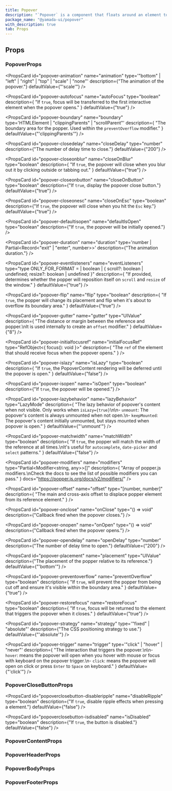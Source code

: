 ```yaml
---
title: Popover
description: "`Popover` is a component that floats around an element to display information."
package_name: "@yamada-ui/popover"
with_description: true
tab: Props
---
```


## Props

### PopoverProps

<PropsCard
  id="popover-animation"
  name="animation"
  type='"bottom" | "left" | "right" | "top" | "scale" | "none"'
  description={"The animation of the popover."}
  defaultValue={"'scale'"}
/>

<PropsCard
  id="popover-autofocus"
  name="autoFocus"
  type="boolean"
  description={
    "If `true`, focus will be transferred to the first interactive element when the popover opens."
  }
  defaultValue={"true"}
/>

<PropsCard
  id="popover-boundary"
  name="boundary"
  type='HTMLElement | "clippingParents" | "scrollParent"'
  description={
    "The boundary area for the popper. Used within the `preventOverflow` modifier."
  }
  defaultValue={"'clippingParents'"}
/>

<PropsCard
  id="popover-closedelay"
  name="closeDelay"
  type="number"
  description={"The number of delay time to close."}
  defaultValue={"200"}
/>

<PropsCard
  id="popover-closeonblur"
  name="closeOnBlur"
  type="boolean"
  description={
    "If `true`, the popover will close when you blur out it by clicking outside or tabbing out."
  }
  defaultValue={"true"}
/>

<PropsCard
  id="popover-closeonbutton"
  name="closeOnButton"
  type="boolean"
  description={"If `true`, display the popover close button."}
  defaultValue={"true"}
/>

<PropsCard
  id="popover-closeonesc"
  name="closeOnEsc"
  type="boolean"
  description={"If `true`, the popover will close when you hit the `Esc` key."}
  defaultValue={"true"}
/>

<PropsCard
  id="popover-defaultisopen"
  name="defaultIsOpen"
  type="boolean"
  description={"If `true`, the popover will be initially opened."}
/>

<PropsCard
  id="popover-duration"
  name="duration"
  type='number | Partial<Record<"exit" | "enter", number>>'
  description={"The animation duration."}
/>

<PropsCard
  id="popover-eventlisteners"
  name="eventListeners"
  type="type ONLY_FOR_FORMAT =
  | boolean
  | { scroll?: boolean | undefined; resize?: boolean | undefined }"
  description={
    "If provided, determines whether the popper will reposition itself on `scroll`  and `resize` of the window."
  }
  defaultValue={"true"}
/>

<PropsCard
  id="popover-flip"
  name="flip"
  type="boolean"
  description={
    "If `true`, the popper will change its placement and flip when it's about to overflow its boundary area."
  }
  defaultValue={"true"}
/>

<PropsCard
  id="popover-gutter"
  name="gutter"
  type="UIValue<number>"
  description={
    "The distance or margin between the reference and popper.\nIt is used internally to create an `offset` modifier."
  }
  defaultValue={"8"}
/>

<PropsCard
  id="popover-initialfocusref"
  name="initialFocusRef"
  type="RefObject<{ focus(): void }>"
  description={
    "The `ref` of the element that should receive focus when the popover opens."
  }
/>

<PropsCard
  id="popover-islazy"
  name="isLazy"
  type="boolean"
  description={
    "If `true`, the PopoverContent rendering will be deferred until the popover is open."
  }
  defaultValue={"false"}
/>

<PropsCard
  id="popover-isopen"
  name="isOpen"
  type="boolean"
  description={"If `true`, the popover will be opened."}
/>

<PropsCard
  id="popover-lazybehavior"
  name="lazyBehavior"
  type="LazyMode"
  description={
    "The lazy behavior of popover's content when not visible. Only works when `isLazy={true}`\n\n- `unmount`: The popover's content is always unmounted when not open.\n- `keepMounted`: The popover's content initially unmounted, but stays mounted when popover is open."
  }
  defaultValue={"'unmount'"}
/>

<PropsCard
  id="popover-matchwidth"
  name="matchWidth"
  type="boolean"
  description={
    "If `true`, the popper will match the width of the reference at all times.\nIt's useful for `autocomplete`, `date-picker` and `select` patterns."
  }
  defaultValue={"false"}
/>

<PropsCard
  id="popover-modifiers"
  name="modifiers"
  type="Partial<Modifier<string, any>>[]"
  description={
    "Array of popper.js modifiers.\nCheck the docs to see the list of possible modifiers you can pass."
  }
  docs="https://popper.js.org/docs/v2/modifiers/"
/>

<PropsCard
  id="popover-offset"
  name="offset"
  type="[number, number]"
  description={
    "The main and cross-axis offset to displace popper element from its reference element."
  }
/>

<PropsCard
  id="popover-onclose"
  name="onClose"
  type="() => void"
  description={"Callback fired when the popover closes."}
/>

<PropsCard
  id="popover-onopen"
  name="onOpen"
  type="() => void"
  description={"Callback fired when the popover opens."}
/>

<PropsCard
  id="popover-opendelay"
  name="openDelay"
  type="number"
  description={"The number of delay time to open."}
  defaultValue={"200"}
/>

<PropsCard
  id="popover-placement"
  name="placement"
  type="UIValue<Placement>"
  description={"The placement of the popper relative to its reference."}
  defaultValue={"'bottom'"}
/>

<PropsCard
  id="popover-preventoverflow"
  name="preventOverflow"
  type="boolean"
  description={
    "If `true`, will prevent the popper from being cut off and ensure it's visible within the boundary area."
  }
  defaultValue={"true"}
/>

<PropsCard
  id="popover-restorefocus"
  name="restoreFocus"
  type="boolean"
  description={
    "If `true`, focus will be returned to the element that triggers the popover when it closes."
  }
  defaultValue={"true"}
/>

<PropsCard
  id="popover-strategy"
  name="strategy"
  type='"fixed" | "absolute"'
  description={"The CSS positioning strategy to use."}
  defaultValue={"'absolute'"}
/>

<PropsCard
  id="popover-trigger"
  name="trigger"
  type='"click" | "hover" | "never"'
  description={
    "The interaction that triggers the popover.\n\n- `hover`: means the popover will open when you hover with mouse or focus with keyboard on the popover trigger.\n- `click`: means the popover will open on click or press `Enter` to `Space` on keyboard."
  }
  defaultValue={"'click'"}
/>

### PopoverCloseButtonProps

<PropsCard
  id="popoverclosebutton-disableripple"
  name="disableRipple"
  type="boolean"
  description={"If `true`, disable ripple effects when pressing a element."}
  defaultValue={"false"}
/>

<PropsCard
  id="popoverclosebutton-isdisabled"
  name="isDisabled"
  type="boolean"
  description={"If `true`, the button is disabled."}
  defaultValue={"false"}
/>

### PopoverContentProps

<PropsCard id="popovercontent-about" name="about" type="string" />

<PropsCard id="popovercontent-accesskey" name="accessKey" type="string" />

<PropsCard
  id="popovercontent-aria-activedescendant"
  name="aria-activedescendant"
  type="string"
/>

<PropsCard
  id="popovercontent-aria-atomic"
  name="aria-atomic"
  type="Booleanish"
/>

<PropsCard
  id="popovercontent-aria-autocomplete"
  name="aria-autocomplete"
  type='"list" | "none" | "inline" | "both"'
/>

<PropsCard
  id="popovercontent-aria-braillelabel"
  name="aria-braillelabel"
  type="string"
/>

<PropsCard
  id="popovercontent-aria-brailleroledescription"
  name="aria-brailleroledescription"
  type="string"
/>

<PropsCard id="popovercontent-aria-busy" name="aria-busy" type="Booleanish" />

<PropsCard
  id="popovercontent-aria-checked"
  name="aria-checked"
  type='boolean | "true" | "false" | "mixed"'
/>

<PropsCard
  id="popovercontent-aria-colcount"
  name="aria-colcount"
  type="number"
/>

<PropsCard
  id="popovercontent-aria-colindex"
  name="aria-colindex"
  type="number"
/>

<PropsCard
  id="popovercontent-aria-colindextext"
  name="aria-colindextext"
  type="string"
/>

<PropsCard id="popovercontent-aria-colspan" name="aria-colspan" type="number" />

<PropsCard
  id="popovercontent-aria-controls"
  name="aria-controls"
  type="string"
/>

<PropsCard
  id="popovercontent-aria-current"
  name="aria-current"
  type='type ONLY_FOR_FORMAT =
  | boolean
  | "time"
  | "page"
  | "true"
  | "false"
  | "step"
  | "location"
  | "date"'
/>

<PropsCard
  id="popovercontent-aria-describedby"
  name="aria-describedby"
  type="string"
/>

<PropsCard
  id="popovercontent-aria-description"
  name="aria-description"
  type="string"
/>

<PropsCard id="popovercontent-aria-details" name="aria-details" type="string" />

<PropsCard
  id="popovercontent-aria-disabled"
  name="aria-disabled"
  type="Booleanish"
/>

<PropsCard
  id="popovercontent-aria-dropeffect"
  name="aria-dropeffect"
  type='"link" | "none" | "copy" | "execute" | "move" | "popup"'
/>

<PropsCard
  id="popovercontent-aria-errormessage"
  name="aria-errormessage"
  type="string"
/>

<PropsCard
  id="popovercontent-aria-expanded"
  name="aria-expanded"
  type="Booleanish"
/>

<PropsCard id="popovercontent-aria-flowto" name="aria-flowto" type="string" />

<PropsCard
  id="popovercontent-aria-grabbed"
  name="aria-grabbed"
  type="Booleanish"
/>

<PropsCard
  id="popovercontent-aria-haspopup"
  name="aria-haspopup"
  type='type ONLY_FOR_FORMAT =
  | boolean
  | "dialog"
  | "menu"
  | "grid"
  | "true"
  | "false"
  | "listbox"
  | "tree"'
/>

<PropsCard
  id="popovercontent-aria-hidden"
  name="aria-hidden"
  type="Booleanish"
/>

<PropsCard
  id="popovercontent-aria-invalid"
  name="aria-invalid"
  type='boolean | "true" | "false" | "grammar" | "spelling"'
/>

<PropsCard
  id="popovercontent-aria-keyshortcuts"
  name="aria-keyshortcuts"
  type="string"
/>

<PropsCard id="popovercontent-aria-label" name="aria-label" type="string" />

<PropsCard
  id="popovercontent-aria-labelledby"
  name="aria-labelledby"
  type="string"
/>

<PropsCard id="popovercontent-aria-level" name="aria-level" type="number" />

<PropsCard
  id="popovercontent-aria-live"
  name="aria-live"
  type='"off" | "assertive" | "polite"'
/>

<PropsCard id="popovercontent-aria-modal" name="aria-modal" type="Booleanish" />

<PropsCard
  id="popovercontent-aria-multiline"
  name="aria-multiline"
  type="Booleanish"
/>

<PropsCard
  id="popovercontent-aria-multiselectable"
  name="aria-multiselectable"
  type="Booleanish"
/>

<PropsCard
  id="popovercontent-aria-orientation"
  name="aria-orientation"
  type='"horizontal" | "vertical"'
/>

<PropsCard id="popovercontent-aria-owns" name="aria-owns" type="string" />

<PropsCard
  id="popovercontent-aria-placeholder"
  name="aria-placeholder"
  type="string"
/>

<PropsCard
  id="popovercontent-aria-posinset"
  name="aria-posinset"
  type="number"
/>

<PropsCard
  id="popovercontent-aria-pressed"
  name="aria-pressed"
  type='boolean | "true" | "false" | "mixed"'
/>

<PropsCard
  id="popovercontent-aria-readonly"
  name="aria-readonly"
  type="Booleanish"
/>

<PropsCard
  id="popovercontent-aria-relevant"
  name="aria-relevant"
  type='type ONLY_FOR_FORMAT =
  | "text"
  | "all"
  | "additions"
  | "additions removals"
  | "additions text"
  | "removals"
  | "removals additions"
  | "removals text"
  | "text additions"
  | "text removals"'
/>

<PropsCard
  id="popovercontent-aria-required"
  name="aria-required"
  type="Booleanish"
/>

<PropsCard
  id="popovercontent-aria-roledescription"
  name="aria-roledescription"
  type="string"
/>

<PropsCard
  id="popovercontent-aria-rowcount"
  name="aria-rowcount"
  type="number"
/>

<PropsCard
  id="popovercontent-aria-rowindex"
  name="aria-rowindex"
  type="number"
/>

<PropsCard
  id="popovercontent-aria-rowindextext"
  name="aria-rowindextext"
  type="string"
/>

<PropsCard id="popovercontent-aria-rowspan" name="aria-rowspan" type="number" />

<PropsCard
  id="popovercontent-aria-selected"
  name="aria-selected"
  type="Booleanish"
/>

<PropsCard id="popovercontent-aria-setsize" name="aria-setsize" type="number" />

<PropsCard
  id="popovercontent-aria-sort"
  name="aria-sort"
  type='"none" | "ascending" | "descending" | "other"'
/>

<PropsCard
  id="popovercontent-aria-valuemax"
  name="aria-valuemax"
  type="number"
/>

<PropsCard
  id="popovercontent-aria-valuemin"
  name="aria-valuemin"
  type="number"
/>

<PropsCard
  id="popovercontent-aria-valuenow"
  name="aria-valuenow"
  type="number"
/>

<PropsCard
  id="popovercontent-aria-valuetext"
  name="aria-valuetext"
  type="string"
/>

<PropsCard
  id="popovercontent-autocapitalize"
  name="autoCapitalize"
  type="string"
/>

<PropsCard id="popovercontent-autocorrect" name="autoCorrect" type="string" />

<PropsCard id="popovercontent-autofocus" name="autoFocus" type="boolean" />

<PropsCard id="popovercontent-autosave" name="autoSave" type="string" />

<PropsCard id="popovercontent-classname" name="className" type="string" />

<PropsCard
  id="popovercontent-contenteditable"
  name="contentEditable"
  type='"inherit" | Booleanish | "plaintext-only"'
/>

<PropsCard id="popovercontent-contextmenu" name="contextMenu" type="string" />

<PropsCard
  id="popovercontent-dangerouslysetinnerhtml"
  name="dangerouslySetInnerHTML"
  type="{ __html: string | TrustedHTML }"
/>

<PropsCard id="popovercontent-datatype" name="datatype" type="string" />

<PropsCard
  id="popovercontent-defaultchecked"
  name="defaultChecked"
  type="boolean"
/>

<PropsCard
  id="popovercontent-defaultvalue"
  name="defaultValue"
  type="string | number | readonly string[]"
/>

<PropsCard id="popovercontent-dir" name="dir" type="string" />

<PropsCard id="popovercontent-draggable" name="draggable" type="Booleanish" />

<PropsCard id="popovercontent-hidden" name="hidden" type="boolean" />

<PropsCard id="popovercontent-id" name="id" type="string" />

<PropsCard id="popovercontent-inlist" name="inlist" type="any" />

<PropsCard
  id="popovercontent-inputmode"
  name="inputMode"
  type='type ONLY_FOR_FORMAT =
  | "search"
  | "text"
  | "none"
  | "tel"
  | "url"
  | "email"
  | "numeric"
  | "decimal"'
/>

<PropsCard id="popovercontent-is" name="is" type="string" />

<PropsCard id="popovercontent-itemid" name="itemID" type="string" />

<PropsCard id="popovercontent-itemprop" name="itemProp" type="string" />

<PropsCard id="popovercontent-itemref" name="itemRef" type="string" />

<PropsCard id="popovercontent-itemscope" name="itemScope" type="boolean" />

<PropsCard id="popovercontent-itemtype" name="itemType" type="string" />

<PropsCard id="popovercontent-lang" name="lang" type="string" />

<PropsCard id="popovercontent-nonce" name="nonce" type="string" />

<PropsCard
  id="popovercontent-onabort"
  name="onAbort"
  type="ReactEventHandler<HTMLElement>"
/>

<PropsCard
  id="popovercontent-onabortcapture"
  name="onAbortCapture"
  type="ReactEventHandler<HTMLElement>"
/>

<PropsCard
  id="popovercontent-onanimationend"
  name="onAnimationEnd"
  type="AnimationEventHandler<HTMLElement>"
/>

<PropsCard
  id="popovercontent-onanimationendcapture"
  name="onAnimationEndCapture"
  type="AnimationEventHandler<HTMLElement>"
/>

<PropsCard
  id="popovercontent-onanimationiteration"
  name="onAnimationIteration"
  type="AnimationEventHandler<HTMLElement>"
/>

<PropsCard
  id="popovercontent-onanimationiterationcapture"
  name="onAnimationIterationCapture"
  type="AnimationEventHandler<HTMLElement>"
/>

<PropsCard
  id="popovercontent-onanimationstartcapture"
  name="onAnimationStartCapture"
  type="AnimationEventHandler<HTMLElement>"
/>

<PropsCard
  id="popovercontent-onauxclick"
  name="onAuxClick"
  type="MouseEventHandler<HTMLElement>"
/>

<PropsCard
  id="popovercontent-onauxclickcapture"
  name="onAuxClickCapture"
  type="MouseEventHandler<HTMLElement>"
/>

<PropsCard
  id="popovercontent-onbeforeinput"
  name="onBeforeInput"
  type="FormEventHandler<HTMLElement>"
/>

<PropsCard
  id="popovercontent-onbeforeinputcapture"
  name="onBeforeInputCapture"
  type="FormEventHandler<HTMLElement>"
/>

<PropsCard
  id="popovercontent-onblur"
  name="onBlur"
  type="FocusEventHandler<HTMLElement>"
/>

<PropsCard
  id="popovercontent-onblurcapture"
  name="onBlurCapture"
  type="FocusEventHandler<HTMLElement>"
/>

<PropsCard
  id="popovercontent-oncanplay"
  name="onCanPlay"
  type="ReactEventHandler<HTMLElement>"
/>

<PropsCard
  id="popovercontent-oncanplaycapture"
  name="onCanPlayCapture"
  type="ReactEventHandler<HTMLElement>"
/>

<PropsCard
  id="popovercontent-oncanplaythrough"
  name="onCanPlayThrough"
  type="ReactEventHandler<HTMLElement>"
/>

<PropsCard
  id="popovercontent-oncanplaythroughcapture"
  name="onCanPlayThroughCapture"
  type="ReactEventHandler<HTMLElement>"
/>

<PropsCard
  id="popovercontent-onchange"
  name="onChange"
  type="FormEventHandler<HTMLElement>"
/>

<PropsCard
  id="popovercontent-onchangecapture"
  name="onChangeCapture"
  type="FormEventHandler<HTMLElement>"
/>

<PropsCard
  id="popovercontent-onclick"
  name="onClick"
  type="MouseEventHandler<HTMLElement>"
/>

<PropsCard
  id="popovercontent-onclickcapture"
  name="onClickCapture"
  type="MouseEventHandler<HTMLElement>"
/>

<PropsCard
  id="popovercontent-oncompositionend"
  name="onCompositionEnd"
  type="CompositionEventHandler<HTMLElement>"
/>

<PropsCard
  id="popovercontent-oncompositionendcapture"
  name="onCompositionEndCapture"
  type="CompositionEventHandler<HTMLElement>"
/>

<PropsCard
  id="popovercontent-oncompositionstart"
  name="onCompositionStart"
  type="CompositionEventHandler<HTMLElement>"
/>

<PropsCard
  id="popovercontent-oncompositionstartcapture"
  name="onCompositionStartCapture"
  type="CompositionEventHandler<HTMLElement>"
/>

<PropsCard
  id="popovercontent-oncompositionupdate"
  name="onCompositionUpdate"
  type="CompositionEventHandler<HTMLElement>"
/>

<PropsCard
  id="popovercontent-oncompositionupdatecapture"
  name="onCompositionUpdateCapture"
  type="CompositionEventHandler<HTMLElement>"
/>

<PropsCard
  id="popovercontent-oncontextmenu"
  name="onContextMenu"
  type="MouseEventHandler<HTMLElement>"
/>

<PropsCard
  id="popovercontent-oncontextmenucapture"
  name="onContextMenuCapture"
  type="MouseEventHandler<HTMLElement>"
/>

<PropsCard
  id="popovercontent-oncopy"
  name="onCopy"
  type="ClipboardEventHandler<HTMLElement>"
/>

<PropsCard
  id="popovercontent-oncopycapture"
  name="onCopyCapture"
  type="ClipboardEventHandler<HTMLElement>"
/>

<PropsCard
  id="popovercontent-oncut"
  name="onCut"
  type="ClipboardEventHandler<HTMLElement>"
/>

<PropsCard
  id="popovercontent-oncutcapture"
  name="onCutCapture"
  type="ClipboardEventHandler<HTMLElement>"
/>

<PropsCard
  id="popovercontent-ondoubleclick"
  name="onDoubleClick"
  type="MouseEventHandler<HTMLElement>"
/>

<PropsCard
  id="popovercontent-ondoubleclickcapture"
  name="onDoubleClickCapture"
  type="MouseEventHandler<HTMLElement>"
/>

<PropsCard
  id="popovercontent-ondragcapture"
  name="onDragCapture"
  type="DragEventHandler<HTMLElement>"
/>

<PropsCard
  id="popovercontent-ondragendcapture"
  name="onDragEndCapture"
  type="DragEventHandler<HTMLElement>"
/>

<PropsCard
  id="popovercontent-ondragenter"
  name="onDragEnter"
  type="DragEventHandler<HTMLElement>"
/>

<PropsCard
  id="popovercontent-ondragentercapture"
  name="onDragEnterCapture"
  type="DragEventHandler<HTMLElement>"
/>

<PropsCard
  id="popovercontent-ondragexit"
  name="onDragExit"
  type="DragEventHandler<HTMLElement>"
/>

<PropsCard
  id="popovercontent-ondragexitcapture"
  name="onDragExitCapture"
  type="DragEventHandler<HTMLElement>"
/>

<PropsCard
  id="popovercontent-ondragleave"
  name="onDragLeave"
  type="DragEventHandler<HTMLElement>"
/>

<PropsCard
  id="popovercontent-ondragleavecapture"
  name="onDragLeaveCapture"
  type="DragEventHandler<HTMLElement>"
/>

<PropsCard
  id="popovercontent-ondragover"
  name="onDragOver"
  type="DragEventHandler<HTMLElement>"
/>

<PropsCard
  id="popovercontent-ondragovercapture"
  name="onDragOverCapture"
  type="DragEventHandler<HTMLElement>"
/>

<PropsCard
  id="popovercontent-ondragstartcapture"
  name="onDragStartCapture"
  type="DragEventHandler<HTMLElement>"
/>

<PropsCard
  id="popovercontent-ondrop"
  name="onDrop"
  type="DragEventHandler<HTMLElement>"
/>

<PropsCard
  id="popovercontent-ondropcapture"
  name="onDropCapture"
  type="DragEventHandler<HTMLElement>"
/>

<PropsCard
  id="popovercontent-ondurationchange"
  name="onDurationChange"
  type="ReactEventHandler<HTMLElement>"
/>

<PropsCard
  id="popovercontent-ondurationchangecapture"
  name="onDurationChangeCapture"
  type="ReactEventHandler<HTMLElement>"
/>

<PropsCard
  id="popovercontent-onemptied"
  name="onEmptied"
  type="ReactEventHandler<HTMLElement>"
/>

<PropsCard
  id="popovercontent-onemptiedcapture"
  name="onEmptiedCapture"
  type="ReactEventHandler<HTMLElement>"
/>

<PropsCard
  id="popovercontent-onencrypted"
  name="onEncrypted"
  type="ReactEventHandler<HTMLElement>"
/>

<PropsCard
  id="popovercontent-onencryptedcapture"
  name="onEncryptedCapture"
  type="ReactEventHandler<HTMLElement>"
/>

<PropsCard
  id="popovercontent-onended"
  name="onEnded"
  type="ReactEventHandler<HTMLElement>"
/>

<PropsCard
  id="popovercontent-onendedcapture"
  name="onEndedCapture"
  type="ReactEventHandler<HTMLElement>"
/>

<PropsCard
  id="popovercontent-onerror"
  name="onError"
  type="ReactEventHandler<HTMLElement>"
/>

<PropsCard
  id="popovercontent-onerrorcapture"
  name="onErrorCapture"
  type="ReactEventHandler<HTMLElement>"
/>

<PropsCard
  id="popovercontent-onfocus"
  name="onFocus"
  type="FocusEventHandler<HTMLElement>"
/>

<PropsCard
  id="popovercontent-onfocuscapture"
  name="onFocusCapture"
  type="FocusEventHandler<HTMLElement>"
/>

<PropsCard
  id="popovercontent-ongotpointercapture"
  name="onGotPointerCapture"
  type="PointerEventHandler<HTMLElement>"
/>

<PropsCard
  id="popovercontent-ongotpointercapturecapture"
  name="onGotPointerCaptureCapture"
  type="PointerEventHandler<HTMLElement>"
/>

<PropsCard
  id="popovercontent-oninput"
  name="onInput"
  type="FormEventHandler<HTMLElement>"
/>

<PropsCard
  id="popovercontent-oninputcapture"
  name="onInputCapture"
  type="FormEventHandler<HTMLElement>"
/>

<PropsCard
  id="popovercontent-oninvalid"
  name="onInvalid"
  type="FormEventHandler<HTMLElement>"
/>

<PropsCard
  id="popovercontent-oninvalidcapture"
  name="onInvalidCapture"
  type="FormEventHandler<HTMLElement>"
/>

<PropsCard
  id="popovercontent-onkeydown"
  name="onKeyDown"
  type="KeyboardEventHandler<HTMLElement>"
/>

<PropsCard
  id="popovercontent-onkeydowncapture"
  name="onKeyDownCapture"
  type="KeyboardEventHandler<HTMLElement>"
/>

<PropsCard
  id="popovercontent-onkeypress"
  name="onKeyPress"
  type="KeyboardEventHandler<HTMLElement>"
/>

<PropsCard
  id="popovercontent-onkeypresscapture"
  name="onKeyPressCapture"
  type="KeyboardEventHandler<HTMLElement>"
/>

<PropsCard
  id="popovercontent-onkeyup"
  name="onKeyUp"
  type="KeyboardEventHandler<HTMLElement>"
/>

<PropsCard
  id="popovercontent-onkeyupcapture"
  name="onKeyUpCapture"
  type="KeyboardEventHandler<HTMLElement>"
/>

<PropsCard
  id="popovercontent-onload"
  name="onLoad"
  type="ReactEventHandler<HTMLElement>"
/>

<PropsCard
  id="popovercontent-onloadcapture"
  name="onLoadCapture"
  type="ReactEventHandler<HTMLElement>"
/>

<PropsCard
  id="popovercontent-onloadeddata"
  name="onLoadedData"
  type="ReactEventHandler<HTMLElement>"
/>

<PropsCard
  id="popovercontent-onloadeddatacapture"
  name="onLoadedDataCapture"
  type="ReactEventHandler<HTMLElement>"
/>

<PropsCard
  id="popovercontent-onloadedmetadata"
  name="onLoadedMetadata"
  type="ReactEventHandler<HTMLElement>"
/>

<PropsCard
  id="popovercontent-onloadedmetadatacapture"
  name="onLoadedMetadataCapture"
  type="ReactEventHandler<HTMLElement>"
/>

<PropsCard
  id="popovercontent-onloadstart"
  name="onLoadStart"
  type="ReactEventHandler<HTMLElement>"
/>

<PropsCard
  id="popovercontent-onloadstartcapture"
  name="onLoadStartCapture"
  type="ReactEventHandler<HTMLElement>"
/>

<PropsCard
  id="popovercontent-onlostpointercapture"
  name="onLostPointerCapture"
  type="PointerEventHandler<HTMLElement>"
/>

<PropsCard
  id="popovercontent-onlostpointercapturecapture"
  name="onLostPointerCaptureCapture"
  type="PointerEventHandler<HTMLElement>"
/>

<PropsCard
  id="popovercontent-onmousedown"
  name="onMouseDown"
  type="MouseEventHandler<HTMLElement>"
/>

<PropsCard
  id="popovercontent-onmousedowncapture"
  name="onMouseDownCapture"
  type="MouseEventHandler<HTMLElement>"
/>

<PropsCard
  id="popovercontent-onmouseenter"
  name="onMouseEnter"
  type="MouseEventHandler<HTMLElement>"
/>

<PropsCard
  id="popovercontent-onmouseleave"
  name="onMouseLeave"
  type="MouseEventHandler<HTMLElement>"
/>

<PropsCard
  id="popovercontent-onmousemove"
  name="onMouseMove"
  type="MouseEventHandler<HTMLElement>"
/>

<PropsCard
  id="popovercontent-onmousemovecapture"
  name="onMouseMoveCapture"
  type="MouseEventHandler<HTMLElement>"
/>

<PropsCard
  id="popovercontent-onmouseout"
  name="onMouseOut"
  type="MouseEventHandler<HTMLElement>"
/>

<PropsCard
  id="popovercontent-onmouseoutcapture"
  name="onMouseOutCapture"
  type="MouseEventHandler<HTMLElement>"
/>

<PropsCard
  id="popovercontent-onmouseover"
  name="onMouseOver"
  type="MouseEventHandler<HTMLElement>"
/>

<PropsCard
  id="popovercontent-onmouseovercapture"
  name="onMouseOverCapture"
  type="MouseEventHandler<HTMLElement>"
/>

<PropsCard
  id="popovercontent-onmouseup"
  name="onMouseUp"
  type="MouseEventHandler<HTMLElement>"
/>

<PropsCard
  id="popovercontent-onmouseupcapture"
  name="onMouseUpCapture"
  type="MouseEventHandler<HTMLElement>"
/>

<PropsCard
  id="popovercontent-onpaste"
  name="onPaste"
  type="ClipboardEventHandler<HTMLElement>"
/>

<PropsCard
  id="popovercontent-onpastecapture"
  name="onPasteCapture"
  type="ClipboardEventHandler<HTMLElement>"
/>

<PropsCard
  id="popovercontent-onpause"
  name="onPause"
  type="ReactEventHandler<HTMLElement>"
/>

<PropsCard
  id="popovercontent-onpausecapture"
  name="onPauseCapture"
  type="ReactEventHandler<HTMLElement>"
/>

<PropsCard
  id="popovercontent-onplay"
  name="onPlay"
  type="ReactEventHandler<HTMLElement>"
/>

<PropsCard
  id="popovercontent-onplaycapture"
  name="onPlayCapture"
  type="ReactEventHandler<HTMLElement>"
/>

<PropsCard
  id="popovercontent-onplaying"
  name="onPlaying"
  type="ReactEventHandler<HTMLElement>"
/>

<PropsCard
  id="popovercontent-onplayingcapture"
  name="onPlayingCapture"
  type="ReactEventHandler<HTMLElement>"
/>

<PropsCard
  id="popovercontent-onpointercancel"
  name="onPointerCancel"
  type="PointerEventHandler<HTMLElement>"
/>

<PropsCard
  id="popovercontent-onpointercancelcapture"
  name="onPointerCancelCapture"
  type="PointerEventHandler<HTMLElement>"
/>

<PropsCard
  id="popovercontent-onpointerdown"
  name="onPointerDown"
  type="PointerEventHandler<HTMLElement>"
/>

<PropsCard
  id="popovercontent-onpointerdowncapture"
  name="onPointerDownCapture"
  type="PointerEventHandler<HTMLElement>"
/>

<PropsCard
  id="popovercontent-onpointerenter"
  name="onPointerEnter"
  type="PointerEventHandler<HTMLElement>"
/>

<PropsCard
  id="popovercontent-onpointerentercapture"
  name="onPointerEnterCapture"
  type="PointerEventHandler<HTMLElement>"
/>

<PropsCard
  id="popovercontent-onpointerleave"
  name="onPointerLeave"
  type="PointerEventHandler<HTMLElement>"
/>

<PropsCard
  id="popovercontent-onpointerleavecapture"
  name="onPointerLeaveCapture"
  type="PointerEventHandler<HTMLElement>"
/>

<PropsCard
  id="popovercontent-onpointermove"
  name="onPointerMove"
  type="PointerEventHandler<HTMLElement>"
/>

<PropsCard
  id="popovercontent-onpointermovecapture"
  name="onPointerMoveCapture"
  type="PointerEventHandler<HTMLElement>"
/>

<PropsCard
  id="popovercontent-onpointerout"
  name="onPointerOut"
  type="PointerEventHandler<HTMLElement>"
/>

<PropsCard
  id="popovercontent-onpointeroutcapture"
  name="onPointerOutCapture"
  type="PointerEventHandler<HTMLElement>"
/>

<PropsCard
  id="popovercontent-onpointerover"
  name="onPointerOver"
  type="PointerEventHandler<HTMLElement>"
/>

<PropsCard
  id="popovercontent-onpointerovercapture"
  name="onPointerOverCapture"
  type="PointerEventHandler<HTMLElement>"
/>

<PropsCard
  id="popovercontent-onpointerup"
  name="onPointerUp"
  type="PointerEventHandler<HTMLElement>"
/>

<PropsCard
  id="popovercontent-onpointerupcapture"
  name="onPointerUpCapture"
  type="PointerEventHandler<HTMLElement>"
/>

<PropsCard
  id="popovercontent-onprogress"
  name="onProgress"
  type="ReactEventHandler<HTMLElement>"
/>

<PropsCard
  id="popovercontent-onprogresscapture"
  name="onProgressCapture"
  type="ReactEventHandler<HTMLElement>"
/>

<PropsCard
  id="popovercontent-onratechange"
  name="onRateChange"
  type="ReactEventHandler<HTMLElement>"
/>

<PropsCard
  id="popovercontent-onratechangecapture"
  name="onRateChangeCapture"
  type="ReactEventHandler<HTMLElement>"
/>

<PropsCard
  id="popovercontent-onreset"
  name="onReset"
  type="FormEventHandler<HTMLElement>"
/>

<PropsCard
  id="popovercontent-onresetcapture"
  name="onResetCapture"
  type="FormEventHandler<HTMLElement>"
/>

<PropsCard
  id="popovercontent-onresize"
  name="onResize"
  type="ReactEventHandler<HTMLElement>"
/>

<PropsCard
  id="popovercontent-onresizecapture"
  name="onResizeCapture"
  type="ReactEventHandler<HTMLElement>"
/>

<PropsCard
  id="popovercontent-onscroll"
  name="onScroll"
  type="UIEventHandler<HTMLElement>"
/>

<PropsCard
  id="popovercontent-onscrollcapture"
  name="onScrollCapture"
  type="UIEventHandler<HTMLElement>"
/>

<PropsCard
  id="popovercontent-onseeked"
  name="onSeeked"
  type="ReactEventHandler<HTMLElement>"
/>

<PropsCard
  id="popovercontent-onseekedcapture"
  name="onSeekedCapture"
  type="ReactEventHandler<HTMLElement>"
/>

<PropsCard
  id="popovercontent-onseeking"
  name="onSeeking"
  type="ReactEventHandler<HTMLElement>"
/>

<PropsCard
  id="popovercontent-onseekingcapture"
  name="onSeekingCapture"
  type="ReactEventHandler<HTMLElement>"
/>

<PropsCard
  id="popovercontent-onselect"
  name="onSelect"
  type="ReactEventHandler<HTMLElement>"
/>

<PropsCard
  id="popovercontent-onselectcapture"
  name="onSelectCapture"
  type="ReactEventHandler<HTMLElement>"
/>

<PropsCard
  id="popovercontent-onstalled"
  name="onStalled"
  type="ReactEventHandler<HTMLElement>"
/>

<PropsCard
  id="popovercontent-onstalledcapture"
  name="onStalledCapture"
  type="ReactEventHandler<HTMLElement>"
/>

<PropsCard
  id="popovercontent-onsubmit"
  name="onSubmit"
  type="FormEventHandler<HTMLElement>"
/>

<PropsCard
  id="popovercontent-onsubmitcapture"
  name="onSubmitCapture"
  type="FormEventHandler<HTMLElement>"
/>

<PropsCard
  id="popovercontent-onsuspend"
  name="onSuspend"
  type="ReactEventHandler<HTMLElement>"
/>

<PropsCard
  id="popovercontent-onsuspendcapture"
  name="onSuspendCapture"
  type="ReactEventHandler<HTMLElement>"
/>

<PropsCard
  id="popovercontent-ontimeupdate"
  name="onTimeUpdate"
  type="ReactEventHandler<HTMLElement>"
/>

<PropsCard
  id="popovercontent-ontimeupdatecapture"
  name="onTimeUpdateCapture"
  type="ReactEventHandler<HTMLElement>"
/>

<PropsCard
  id="popovercontent-ontouchcancel"
  name="onTouchCancel"
  type="TouchEventHandler<HTMLElement>"
/>

<PropsCard
  id="popovercontent-ontouchcancelcapture"
  name="onTouchCancelCapture"
  type="TouchEventHandler<HTMLElement>"
/>

<PropsCard
  id="popovercontent-ontouchend"
  name="onTouchEnd"
  type="TouchEventHandler<HTMLElement>"
/>

<PropsCard
  id="popovercontent-ontouchendcapture"
  name="onTouchEndCapture"
  type="TouchEventHandler<HTMLElement>"
/>

<PropsCard
  id="popovercontent-ontouchmove"
  name="onTouchMove"
  type="TouchEventHandler<HTMLElement>"
/>

<PropsCard
  id="popovercontent-ontouchmovecapture"
  name="onTouchMoveCapture"
  type="TouchEventHandler<HTMLElement>"
/>

<PropsCard
  id="popovercontent-ontouchstart"
  name="onTouchStart"
  type="TouchEventHandler<HTMLElement>"
/>

<PropsCard
  id="popovercontent-ontouchstartcapture"
  name="onTouchStartCapture"
  type="TouchEventHandler<HTMLElement>"
/>

<PropsCard
  id="popovercontent-ontransitionend"
  name="onTransitionEnd"
  type="TransitionEventHandler<HTMLElement>"
/>

<PropsCard
  id="popovercontent-ontransitionendcapture"
  name="onTransitionEndCapture"
  type="TransitionEventHandler<HTMLElement>"
/>

<PropsCard
  id="popovercontent-onvolumechange"
  name="onVolumeChange"
  type="ReactEventHandler<HTMLElement>"
/>

<PropsCard
  id="popovercontent-onvolumechangecapture"
  name="onVolumeChangeCapture"
  type="ReactEventHandler<HTMLElement>"
/>

<PropsCard
  id="popovercontent-onwaiting"
  name="onWaiting"
  type="ReactEventHandler<HTMLElement>"
/>

<PropsCard
  id="popovercontent-onwaitingcapture"
  name="onWaitingCapture"
  type="ReactEventHandler<HTMLElement>"
/>

<PropsCard
  id="popovercontent-onwheel"
  name="onWheel"
  type="WheelEventHandler<HTMLElement>"
/>

<PropsCard
  id="popovercontent-onwheelcapture"
  name="onWheelCapture"
  type="WheelEventHandler<HTMLElement>"
/>

<PropsCard id="popovercontent-placeholder" name="placeholder" type="string" />

<PropsCard id="popovercontent-prefix" name="prefix" type="string" />

<PropsCard id="popovercontent-property" name="property" type="string" />

<PropsCard id="popovercontent-radiogroup" name="radioGroup" type="string" />

<PropsCard id="popovercontent-rel" name="rel" type="string" />

<PropsCard id="popovercontent-resource" name="resource" type="string" />

<PropsCard id="popovercontent-results" name="results" type="number" />

<PropsCard id="popovercontent-rev" name="rev" type="string" />

<PropsCard id="popovercontent-role" name="role" type="AriaRole" />

<PropsCard id="popovercontent-security" name="security" type="string" />

<PropsCard id="popovercontent-slot" name="slot" type="string" />

<PropsCard id="popovercontent-spellcheck" name="spellCheck" type="Booleanish" />

<PropsCard
  id="popovercontent-suppresscontenteditablewarning"
  name="suppressContentEditableWarning"
  type="boolean"
/>

<PropsCard
  id="popovercontent-suppresshydrationwarning"
  name="suppressHydrationWarning"
  type="boolean"
/>

<PropsCard id="popovercontent-tabindex" name="tabIndex" type="number" />

<PropsCard id="popovercontent-title" name="title" type="string" />

<PropsCard id="popovercontent-typeof" name="typeof" type="string" />

<PropsCard
  id="popovercontent-unselectable"
  name="unselectable"
  type='"on" | "off"'
/>

<PropsCard id="popovercontent-vocab" name="vocab" type="string" />

### PopoverHeaderProps

### PopoverBodyProps

### PopoverFooterProps
